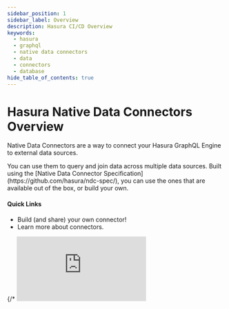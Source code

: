 ```yaml
---
sidebar_position: 1
sidebar_label: Overview
description: Hasura CI/CD Overview
keywords:
  - hasura
  - graphql
  - native data connectors
  - data
  - connectors
  - database
hide_table_of_contents: true
---
```



# Hasura Native Data Connectors Overview

<div className="overview-header">
  <div className="overview-text">
    <p>Native Data Connectors are a way to connect your Hasura GraphQL Engine to external data sources.</p>
    <p>
      You can use them to query and join data across multiple data sources. Built using the [Native Data Connector
      Specification](https://github.com/hasura/ndc-spec/), you can use the ones that are available out of the box, or build your own.
    </p>
    <h4>Quick Links</h4>
    <ul>
      <li>
        <VersionedLink to="/connectors/build-your-own-connector/">Build (and share) your own connector!</VersionedLink>
      </li>
      <li>
        <VersionedLink to="/connectors/introduction/">Learn more about connectors.</VersionedLink>
      </li>
    </ul>
  </div>
  {/* <iframe
        src="https://www.youtube.com/embed/9vZeQ5tHiQo"
        frameBorder="0"
        allow="accelerometer; autoplay; encrypted-media; gyroscope; picture-in-picture"
        allowFullScreen
      /> */}
</div>

## Using connectors

<div className="overview-gallery">
  <VersionedLink to="/connectors/introduction/">
    <div className="card">
      <h3>Learn more about connectors</h3>
      <p>Check out a broad introduction to connectors and how to use them in your projects.</p>
    </div>
  </VersionedLink>
  <VersionedLink to="/connectors/proxy/">
    <div className="card">
      <h3>Use v3 connectors with v2 projects</h3>
      <p>There are a number of connectors that are available for Hasura GraphQL Engine v3.</p>
    </div>
  </VersionedLink>
  <VersionedLink to="/connectors/postgresql">
    <div className="card">
      <h3>Use the PostgreSQL connector</h3>
      <p>Learn about the PostgreSQL connector for your next project.</p>
    </div>
  </VersionedLink>
</div>
